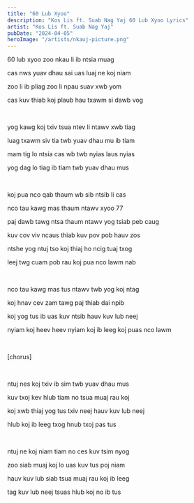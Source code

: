 ```yaml
---
title: "60 Lub Xyoo"
description: "Kos Lis ft. Suab Nag Yaj 60 Lub Xyoo Lyrics"
artist: "Kos Lis ft. Suab Nag Yaj"
pubDate: "2024-04-05"
heroImage: "/artists/nkauj-picture.png"
---
```


60 lub xyoo zoo nkau li ib ntsia muag

cas nws yuav dhau sai uas luaj ne koj niam

zoo li ib pliag zoo li npau suav xwb yom

cas kuv thiab koj plaub hau txawm si dawb vog

<br />

yog kawg koj txiv tsua ntev li ntawv xwb tiag

luag txawm siv tia twb yuav dhau mu ib tiam

mam tig lo ntsia cas wb twb nyias laus nyias

yog dag lo tiag ib tiam twb yuav dhau mus

<br />

koj pua nco qab thaum wb sib ntsib li cas

nco tau kawg mas thaum ntawv xyoo 77

paj dawb tawg ntsa thaum ntawv yog tsiab peb caug

kuv cov viv ncaus thiab kuv pov pob hauv zos

ntshe yog ntuj tso koj thiaj ho ncig tuaj txog

leej twg cuam pob rau koj pua nco lawm nab

<br />

nco tau kawg mas tus ntawv twb yog koj ntag

koj hnav cev zam tawg paj thiab dai npib

koj yog tus ib uas kuv ntsib hauv kuv lub neej

nyiam koj heev heev nyiam koj ib leeg koj puas nco lawm

<br />

[chorus]

<br />

ntuj nes koj txiv ib sim twb yuav dhau mus

kuv txoj kev hlub tiam no tsua muaj rau koj

koj xwb thiaj yog tus txiv neej hauv kuv lub neej

hlub koj ib leeg txog hnub txoj pas tus

<br />

ntuj ne koj niam tiam no ces kuv tsim nyog

zoo siab muaj koj lo uas kuv tus poj niam

hauv kuv lub siab tsua muaj rau koj ib leeg

tag kuv lub neej tsuas hlub koj no ib tus
